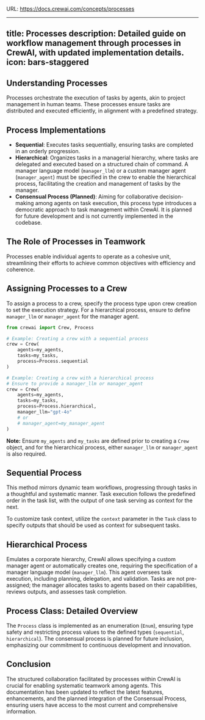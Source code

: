 URL: https://docs.crewai.com/concepts/processes

---
title: Processes
description: Detailed guide on workflow management through processes in CrewAI, with updated implementation details.
icon: bars-staggered
---

## Understanding Processes
<Tip>
  Processes orchestrate the execution of tasks by agents, akin to project management in human teams. 
  These processes ensure tasks are distributed and executed efficiently, in alignment with a predefined strategy.
</Tip>

## Process Implementations

- **Sequential**: Executes tasks sequentially, ensuring tasks are completed in an orderly progression.
- **Hierarchical**: Organizes tasks in a managerial hierarchy, where tasks are delegated and executed based on a structured chain of command. A manager language model (`manager_llm`) or a custom manager agent (`manager_agent`) must be specified in the crew to enable the hierarchical process, facilitating the creation and management of tasks by the manager.
- **Consensual Process (Planned)**: Aiming for collaborative decision-making among agents on task execution, this process type introduces a democratic approach to task management within CrewAI. It is planned for future development and is not currently implemented in the codebase.

## The Role of Processes in Teamwork
Processes enable individual agents to operate as a cohesive unit, streamlining their efforts to achieve common objectives with efficiency and coherence.

## Assigning Processes to a Crew
To assign a process to a crew, specify the process type upon crew creation to set the execution strategy. For a hierarchical process, ensure to define `manager_llm` or `manager_agent` for the manager agent.

```python
from crewai import Crew, Process

# Example: Creating a crew with a sequential process
crew = Crew(
    agents=my_agents,
    tasks=my_tasks,
    process=Process.sequential
)

# Example: Creating a crew with a hierarchical process
# Ensure to provide a manager_llm or manager_agent
crew = Crew(
    agents=my_agents,
    tasks=my_tasks,
    process=Process.hierarchical,
    manager_llm="gpt-4o"
    # or
    # manager_agent=my_manager_agent
)
```
**Note:** Ensure `my_agents` and `my_tasks` are defined prior to creating a `Crew` object, and for the hierarchical process, either `manager_llm` or `manager_agent` is also required.

## Sequential Process

This method mirrors dynamic team workflows, progressing through tasks in a thoughtful and systematic manner. Task execution follows the predefined order in the task list, with the output of one task serving as context for the next.

To customize task context, utilize the `context` parameter in the `Task` class to specify outputs that should be used as context for subsequent tasks.

## Hierarchical Process

Emulates a corporate hierarchy, CrewAI allows specifying a custom manager agent or automatically creates one, requiring the specification of a manager language model (`manager_llm`). This agent oversees task execution, including planning, delegation, and validation. Tasks are not pre-assigned; the manager allocates tasks to agents based on their capabilities, reviews outputs, and assesses task completion.

## Process Class: Detailed Overview

The `Process` class is implemented as an enumeration (`Enum`), ensuring type safety and restricting process values to the defined types (`sequential`, `hierarchical`). The consensual process is planned for future inclusion, emphasizing our commitment to continuous development and innovation.

## Conclusion

The structured collaboration facilitated by processes within CrewAI is crucial for enabling systematic teamwork among agents. 
This documentation has been updated to reflect the latest features, enhancements, and the planned integration of the Consensual Process, ensuring users have access to the most current and comprehensive information.